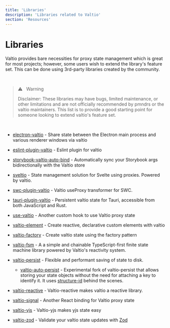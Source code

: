 ```yaml
---
title: 'Libraries'
description: 'Libraries related to Valtio'
section: 'Resources'
---
```


# Libraries

Valtio provides bare necessities for proxy state management which is great for most projects; however, some users wish to extend the library's feature set. This can be done using 3rd-party libraries created by the community.

<br />

<blockquote className="warning">
⚠️ &nbsp; Warning

Disclaimer: These libraries may have bugs, limited maintenance, or other limitations and are not officially recommended by pmndrs or the valtio maintainers. This list is to provide a good starting point for someone looking to extend valtio's feature set.

</blockquote>

<br />

- [electron-valtio](https://github.com/water-a/electron-valtio) - Share state between the Electron main process and various renderer windows via valtio

- [eslint-plugin-valtio](https://github.com/pmndrs/eslint-plugin-valtio) - Eslint plugin for valtio

- [storybook-valtio-auto-bind](https://github.com/CosPie/storybook-valtio-auto-bind) - Automatically sync your Storybook args bidirectionally with the Valtio store

- [sveltio](https://github.com/wobsoriano/sveltio) - State management solution for Svelte using proxies. Powered by valtio.

- [swc-plugin-valtio](https://github.com/sosukesuzuki/swc-plugin-valtio) - Valtio useProxy transformer for SWC.

- [tauri-plugin-valtio](https://github.com/ferreira-tb/tauri-store/tree/main/packages/plugin-valtio) - Persistent valtio state for Tauri, accessible from both JavaScript and Rust.

- [use-valtio](https://github.com/dai-shi/use-valtio) - Another custom hook to use Valtio proxy state

- [valtio-element](https://github.com/lxsmnsyc/valtio-element) - Create reactive, declarative custom elements with valtio

- [valtio-factory](https://github.com/mfellner/valtio-factory) - Create valtio state using the factory pattern

- [valtio-fsm](https://github.com/valtiojs/valtio-fsm) - A a simple and chainable TypeScript-first finite state machine library powered by Valtio's reactivity system.

- [valtio-persist](https://github.com/valtiojs/valtio-persist) - Flexible and performant saving of state to disk.

  - [valtio-auto-persist](https://github.com/valtiojs/valtio-auto-persist) - Experimental fork of valtio-persist that allows storing your state objects without the need for attaching a key to identify it. It uses [structure-id](https://github.com/overthemike/structure-id) behind the scenes.

- [valtio-reactive](https://github.com/valtiojs/valtio-reactive) - Valtio-reactive makes valtio a reactive library.

- [valtio-signal](https://github.com/dai-shi/valtio-signal) - Another React binding for Valtio proxy state

- [valtio-yjs](https://github.com/dai-shi/valtio-yjs) - Valtio-yjs makes yjs state easy

- [valtio-zod](https://github.com/valtiojs/valtio-zod) - Validate your valtio state updates with [Zod](https://zod.dev)
